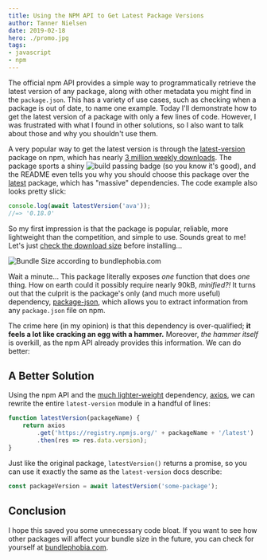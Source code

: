 ```yaml
---
title: Using the NPM API to Get Latest Package Versions
author: Tanner Nielsen
date: 2019-02-18
hero: ./promo.jpg
tags:
- javascript
- npm
---
```


The official npm API provides a simple way to programmatically retrieve the latest version of any package, along with other metadata you might find in the `package.json`.  This has a variety of use cases, such as checking when a package is out of date, to name one example.  Today I'll demonstrate how to get the latest version of a package with only a few lines of code.  However, I was frustrated with what I found in other solutions, so I also want to talk about those and why you shouldn't use them.

A very popular way to get the latest version is through the [latest-version](https://www.npmjs.com/package/latest-version) package on npm, which has nearly [3 million weekly downloads](https://www.npmtrends.com/latest-version).  The package sports a shiny ![build passing](passing.svg) badge (so you know it's good), and the README even tells you why you should choose this package over the [latest](https://www.npmjs.com/package/latest) package, which has "massive" dependencies.  The code example also looks pretty slick:

```javascript
console.log(await latestVersion('ava'));
//=> '0.18.0'
```

So my first impression is that the package is popular, reliable, more lightweight than the competition, and simple to use.  Sounds great to me!  Let's just [check the download size](https://bundlephobia.com/result?p=latest-version) before installing...

![Bundle Size according to bundlephobia.com](bundle-size.png)

Wait a minute... This package literally exposes _one_ function that does _one_ thing.  How on earth could it possibly require nearly 90kB, _minified?!_  It turns out that the culprit is the package's only (and much more useful) dependency, [package-json](https://www.npmjs.com/package/package-json), which allows you to extract information from any `package.json` file on npm.

The crime here (in my opinion) is that this dependency is over-qualified;  **it feels a lot like cracking an egg with a hammer.**  Moreover, _the hammer itself_ is overkill, as the npm API already provides this information.  We can do better:

## A Better Solution
Using the npm API and the [much lighter-weight](https://bundlephobia.com/result?p=axios@0.18.0) dependency, [axios](https://www.npmjs.com/package/axios), we can rewrite the entire `latest-version` module in a handful of lines:

```javascript
function latestVersion(packageName) {
    return axios
        .get('https://registry.npmjs.org/' + packageName + '/latest')
        .then(res => res.data.version);
}
```

Just like the original package, `latestVersion()` returns a promise, so you can use it exactly the same as the `latest-version` docs describe:

```javascript
const packageVersion = await latestVersion('some-package');
```

## Conclusion
I hope this saved you some unnecessary code bloat.  If you want to see how other packages will affect your bundle size in the future, you can check for yourself at [bundlephobia.com](https://bundlephobia.com).

